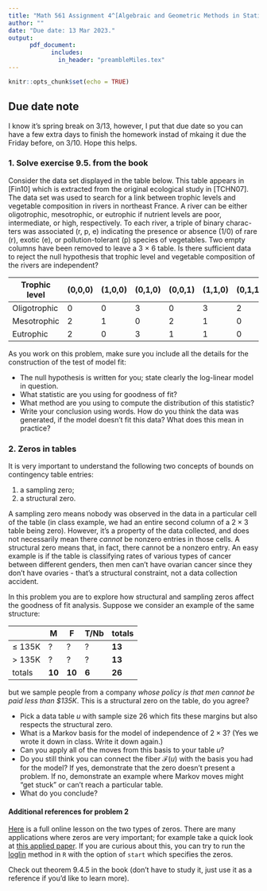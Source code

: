 ```yaml
---
title: "Math 561 Assignment 4^[Algebraic and Geometric Methods in Statistics, Spring 2023]"
author: ""
date: "Due date: 13 Mar 2023."
output: 
      pdf_document: 
            includes:
              in_header: "preambleMiles.tex"
---
```


```r
knitr::opts_chunk$set(echo = TRUE)
```


## Due date note

I know it's spring break on 3/13, however, I put that due date so you can have a few extra days to finish the homework instad of mkaing it due the Friday before, on 3/10. Hope this helps. 



<!--------------->
<!-- Problem 1 -->
<!--------------->

### 1. Solve exercise 9.5. from the book 

Consider the data set displayed in the table below. This table appears in [Fin10] which is extracted from the original ecological study in [TCHN07]. The data set was used to search for a link between trophic levels and vegetable composition in rivers in northeast France. A river can be either oligotrophic, mesotrophic, or eutrophic if nutrient levels are poor, intermediate, or high, respectively. To each river, a triple of binary charac- ters was associated (r, p, e) indicating the presence or absence (1/0) of rare (r), exotic (e), or pollution-tolerant (p) species of vegetables. Two empty columns have been removed to leave a 3 × 6 table. Is there sufficient data to reject the null hypothesis that trophic level and vegetable composition of the rivers are independent?

|Trophic level  |(0,0,0) | (1,0,0)  |(0,1,0) | (0,0,1)  |(1,1,0)  |(0,1,1) |
| --- | --- | --- | --- |  --- | --- | --- |   
|Oligotrophic| 0| 0| 3| 0| 3| 2| 
|Mesotrophic| 2| 1| 0| 2| 1 |0 |
|Eutrophic| 2| 0| 3| 1| 1| 0|

As you work on this problem, make sure you include all the details for the construction of the test of model fit:

* The null hypothesis is written for you; state clearly the log-linear model in question. 
* What statistic are you using for goodness of fit?
* What method are you using to compute the distribution of this statistic? 
* Write your conclusion using words. How do you think the data was generated, if the model doesn't fit this data? What does this mean in practice? 

<!--\pagebreak --> 

<!--------------->
<!-- Problem 2 -->
<!--------------->

### 2. Zeros in tables

It is very important to understand the following two concepts of bounds on contingency table entries: 

1. a sampling zero;
2. a structural zero.

A sampling zero means nobody was observed in the data in a particular cell of the table (in class example, we had an entire second column of a $2\times3$ table being zero). However, it's a property of the data collected, and does not necessarily mean there *cannot* be nonzero entries in those cells. A structural zero means that, in fact, there cannot be a nonzero entry. An easy example is if the table is classifying rates of various types of cancer between different genders, then men can't have ovarian cancer since they don't have ovaries - that's a structural constraint, not a data collection accident. 

In this problem you are to explore how structural and sampling zeros affect the goodness of fit analysis. 
Suppose we consider an example of the same structure: 

| | M      | F | T/Nb    | totals| 
| --- | ---       |  --- |      --- | --- |
| $\leq$ 135K |   ?    | ?    | ?    | **13**  |
| > 135K |?    | ?    | ?    | **13**  |
| totals | **10** | **10** | **6** | **26**|  

but we sample people from a company *whose policy is that men cannot be paid less than $135K*. This is a structural zero on the table, do you agree? 

* Pick a data table $u$ with sample size $26$ which fits these margins but also respects the structural zero.
* What is a Markov basis for the model of independence of $2\times 3$? (Yes we wrote it down in class. Write it down again.) 
* Can you apply all of the moves from this basis to your table $u$? 
* Do you still think you can connect the fiber $\mathcal F(u)$ with the basis you had for the model? If yes, demonstrate that the zero doesn't present a problem. If no, demonstrate an example where Markov moves might "get stuck" or can't reach a particular table. 
* What do you conclude? 

#### Additional references for problem 2

[Here](https://online.stat.psu.edu/stat504/lesson/12/12.4) is a full online lesson on the two types of zeros. 
There are many applications where zeros are very important; for example take a quick look at [this applied paper](https://www.ncbi.nlm.nih.gov/pmc/articles/PMC5628625/). 
If you are curious about this, you can try to run the [loglin](https://stat.ethz.ch/R-manual/R-devel/library/stats/html/loglin.html) method in `R` with the option of `start` which specifies the zeros. 

Check out theorem 9.4.5 in the book (don't have to study it, just use it as a reference if you'd like to learn more). 

